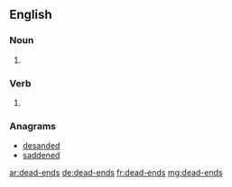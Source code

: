 ==English==

===Noun===
{{head|en|plural}}

# {{plural of|dead-end|lang=en}}

===Verb===
{{head|en|verb form}}

# {{en-third-person singular of|dead-end}}

===Anagrams===
* [[desanded#English|desanded]]
* [[saddened#English|saddened]]

[[ar:dead-ends]]
[[de:dead-ends]]
[[fr:dead-ends]]
[[mg:dead-ends]]